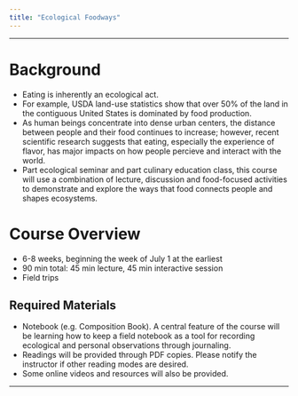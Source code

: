 ```yaml
---
title: "Ecological Foodways"
---
```


-------------------------------------------------------------------------------

# Background

* Eating is inherently an ecological act. 
* For example, USDA land-use statistics show that over 50% of the land
  in the contiguous United States is dominated by food production.
* As human beings concentrate into dense urban centers, the distance
  between people and their food continues to increase; however, recent
  scientific research suggests that eating, especially the experience
  of flavor, has major impacts on how people percieve and interact
  with the world.
* Part ecological seminar and part culinary education class, this
  course will use a combination of lecture, discussion and
  food-focused activities to demonstrate and explore the ways that
  food connects people and shapes ecosystems.

# Course Overview

- 6-8 weeks, beginning the week of July 1 at the earliest
- 90 min total: 45 min lecture, 45 min interactive session
- Field trips

## Required Materials

* Notebook (e.g. Composition Book). A central feature of the course
  will be learning how to keep a field notebook as a tool for
  recording ecological and personal observations through journaling.
* Readings will be provided through PDF copies. Please notify the
  instructor if other reading modes are desired.
* Some online videos and resources will also be provided. 


-------------------------------------------------------------------------------
